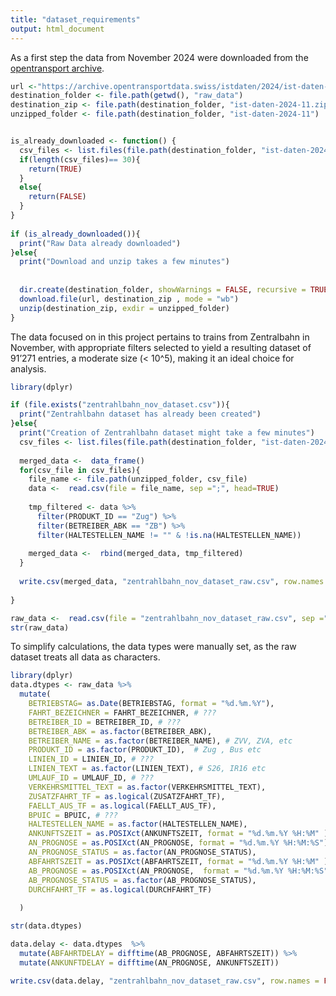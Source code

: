 ```yaml
---
title: "dataset_requirements"
output: html_document
---
```


As a first step the data from November 2024 were downloaded from the [opentransport archive](https://archive.opentransportdata.swiss/actual_data_archive.html).


```r
url <-"https://archive.opentransportdata.swiss/istdaten/2024/ist-daten-2024-11.zip"
destination_folder <- file.path(getwd(), "raw_data")
destination_zip <- file.path(destination_folder, "ist-daten-2024-11.zip")
unzipped_folder <- file.path(destination_folder, "ist-daten-2024-11")


is_already_downloaded <- function() {
  csv_files <- list.files(file.path(destination_folder, "ist-daten-2024-11"), pattern = "\\.csv$")
  if(length(csv_files)== 30){
    return(TRUE)
  }
  else{
    return(FALSE)
  }
}
  
if (is_already_downloaded()){
  print("Raw Data already downloaded")
}else{
  print("Download and unzip takes a few minutes")
  
  
  dir.create(destination_folder, showWarnings = FALSE, recursive = TRUE) 
  download.file(url, destination_zip , mode = "wb")
  unzip(destination_zip, exdir = unzipped_folder)
}


```
The data focused on in this project pertains to trains from Zentralbahn in November, with appropriate filters selected to yield a resulting dataset of 91'271 entries, a moderate size (< 10^5), making it an ideal choice for analysis.

```r
library(dplyr)

if (file.exists("zentrahlbahn_nov_dataset.csv")){
  print("Zentrahlbahn dataset has already been created")
}else{
  print("Creation of Zentrahlbahn dataset might take a few minutes")
  csv_files <- list.files(file.path(destination_folder, "ist-daten-2024-11"), pattern = "\\.csv$")
  
  merged_data <-  data_frame()
  for(csv_file in csv_files){
    file_name <- file.path(unzipped_folder, csv_file)
    data <-  read.csv(file = file_name, sep =";", head=TRUE)
    
    tmp_filtered <- data %>% 
      filter(PRODUKT_ID == "Zug") %>% 
      filter(BETREIBER_ABK == "ZB") %>% 
      filter(HALTESTELLEN_NAME != "" & !is.na(HALTESTELLEN_NAME)) 
    
    merged_data <-  rbind(merged_data, tmp_filtered)
  } 
  
  write.csv(merged_data, "zentrahlbahn_nov_dataset_raw.csv", row.names = FALSE)
  
}

```

```r
raw_data <-  read.csv(file = "zentrahlbahn_nov_dataset_raw.csv", sep =",", head=TRUE )
str(raw_data)
```
To simplify calculations, the data types were manually set, as the raw dataset treats all data as characters.

```r
library(dplyr)
data.dtypes <- raw_data %>%
  mutate(
    BETRIEBSTAG= as.Date(BETRIEBSTAG, format = "%d.%m.%Y"),
    FAHRT_BEZEICHNER = FAHRT_BEZEICHNER, # ???
    BETREIBER_ID = BETREIBER_ID, # ???
    BETREIBER_ABK = as.factor(BETREIBER_ABK), 
    BETREIBER_NAME = as.factor(BETREIBER_NAME), # ZVV, ZVA, etc
    PRODUKT_ID = as.factor(PRODUKT_ID),  # Zug , Bus etc
    LINIEN_ID = LINIEN_ID, # ???
    LINIEN_TEXT = as.factor(LINIEN_TEXT), # S26, IR16 etc
    UMLAUF_ID = UMLAUF_ID, # ???
    VERKEHRSMITTEL_TEXT = as.factor(VERKEHRSMITTEL_TEXT),
    ZUSATZFAHRT_TF = as.logical(ZUSATZFAHRT_TF), 
    FAELLT_AUS_TF = as.logical(FAELLT_AUS_TF),
    BPUIC = BPUIC, # ???
    HALTESTELLEN_NAME = as.factor(HALTESTELLEN_NAME),
    ANKUNFTSZEIT = as.POSIXct(ANKUNFTSZEIT, format = "%d.%m.%Y %H:%M" ),
    AN_PROGNOSE = as.POSIXct(AN_PROGNOSE, format = "%d.%m.%Y %H:%M:%S"),
    AN_PROGNOSE_STATUS = as.factor(AN_PROGNOSE_STATUS),
    ABFAHRTSZEIT = as.POSIXct(ABFAHRTSZEIT, format = "%d.%m.%Y %H:%M" ),
    AB_PROGNOSE = as.POSIXct(AN_PROGNOSE,  format = "%d.%m.%Y %H:%M:%S"),
    AB_PROGNOSE_STATUS = as.factor(AB_PROGNOSE_STATUS), 
    DURCHFAHRT_TF = as.logical(DURCHFAHRT_TF)
    
  )

str(data.dtypes)
```


```r
data.delay <- data.dtypes  %>% 
  mutate(ABFAHRTDELAY = difftime(AB_PROGNOSE, ABFAHRTSZEIT)) %>% 
  mutate(ANKUNFTDELAY = difftime(AN_PROGNOSE, ANKUNFTSZEIT))

write.csv(data.delay, "zentrahlbahn_nov_dataset_raw.csv", row.names = FALSE)

```




